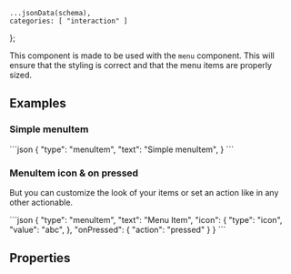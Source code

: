    ...jsonData(schema),
    categories: [ "interaction" ]
};

This component is made to be used with the `menu` component. This will ensure that the styling is correct and that the menu items are properly sized.

## Examples

### Simple menuItem

<CodeBlock>
```json
{
    "type": "menuItem",
    "text": "Simple menuItem",
}
```
</CodeBlock>

### MenuItem icon & on pressed
But you can customize the look of your items or set an action like in any other actionable.

<CodeBlock>
```json
{
    "type": "menuItem",
    "text": "Menu Item",
    "icon": {
        "type": "icon",
        "value": "abc",
    },
    "onPressed": {
        "action": "pressed"
    }
}
```
</CodeBlock>

## Properties
<PropertyTable schema={schema}/>
